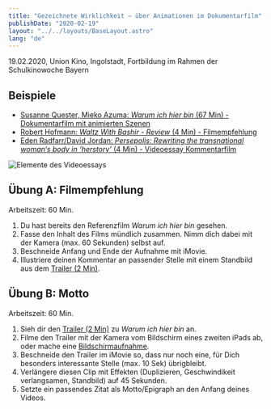 ```yaml
---
title: "Gezeichnete Wirklichkeit – über Animationen im Dokumentarfilm"
publishDate: "2020-02-19"
layout: "../../layouts/BaseLayout.astro"
lang: "de"
---
```


19.02.2020, Union Kino, Ingolstadt, Fortbildung im Rahmen der Schulkinowoche Bayern

## Beispiele

- [Susanne Quester, Mieko Azuma: _Warum ich hier bin_ (67 Min) - Dokumentarfilm mit animierten Szenen](https://warumichhierbin.de/)
- [Robert Hofmann: _Waltz With Bashir - Review_ (4 Min) - Filmempfehlung](https://youtu.be/UzIBsFqats8)
- [Eden Radfarr/David Jordan: _Persepolis: Rewriting the transnational woman‘s body in ‘herstory’_ (4 Min) - Videoessay Kommentarfilm](https://vimeo.com/261012052)

![Elemente des Videoessays](../../assets/videoessay_elemente.jpg)

## Übung A: Filmempfehlung

Arbeitszeit: 60 Min.

1. Du hast bereits den Referenzfilm _Warum ich hier bin_ gesehen.
2. Fasse den Inhalt des Films mündlich zusammen. Nimm dich dabei mit der Kamera (max. 60 Sekunden) selbst auf.
3. Beschneide Anfang und Ende der Aufnahme mit iMovie.
4. Illustriere deinen Kommentar an passender Stelle mit einem Standbild aus dem [Trailer (2 Min)](https://warumichhierbin.de/).

## Übung B: Motto

Arbeitszeit: 60 Min.

1. Sieh dir den [Trailer (2 Min)](https://warumichhierbin.de/) zu _Warum ich hier bin_ an.
2. Filme den Trailer mit der Kamera vom Bildschirm eines zweiten iPads ab, oder mache eine [Bildschirmaufnahme](https://support.apple.com/de-de/HT207935).
3. Beschneide den Trailer im iMovie so, dass nur noch eine, für Dich besonders interessante Stelle (max. 10 Sek) übrigbleibt.
4. Verlängere diesen Clip mit Effekten (Duplizieren, Geschwindikeit verlangsamen, Standbild) auf 45 Sekunden.
5. Setzte ein passendes Zitat als Motto/Epigraph an den Anfang deines Videos.
